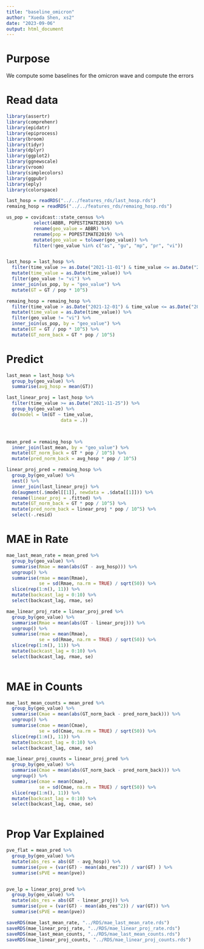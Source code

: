 ```yaml
---
title: "baseline_omicron"
author: "Xueda Shen, xs2"
date: "2023-09-06"
output: html_document
---
```


# Purpose

We compute some baselines for the omicron wave and compute the errors


# Read data

```r
library(assertr)
library(comprehenr)
library(epidatr)
library(epiprocess)
library(broom)
library(tidyr)
library(dplyr)
library(ggplot2)
library(ggnewscale)
library(vroom)
library(simplecolors)
library(ggpubr)
library(eply)
library(colorspace)
```


```r
last_hosp = readRDS("../../features_rds/last_hosp.rds")
remaing_hosp = readRDS("../../features_rds/remaing_hosp.rds")

us_pop = covidcast::state_census %>%
          select(ABBR, POPESTIMATE2019) %>%
          rename(geo_value = ABBR) %>%
          rename(pop = POPESTIMATE2019) %>%
          mutate(geo_value = tolower(geo_value)) %>%
          filter(!geo_value %in% c("as", "gu", "mp", "pr", "vi"))


last_hosp = last_hosp %>%
  filter(time_value >= as.Date("2021-11-01") & time_value <= as.Date("2021-12-01")) %>%
  mutate(time_value = as.Date(time_value)) %>%
  filter(geo_value != "vi") %>%
  inner_join(us_pop, by = "geo_value") %>%
  mutate(GT = GT / pop * 10^5)

remaing_hosp = remaing_hosp %>%
  filter(time_value > as.Date("2021-12-01") & time_value <= as.Date("2023-08-01")) %>%
  mutate(time_value = as.Date(time_value)) %>%
  filter(geo_value != "vi") %>%
  inner_join(us_pop, by = "geo_value") %>%
  mutate(GT = GT / pop * 10^5) %>%
  mutate(GT_norm_back = GT * pop / 10^5)
```


# Predict

```r
last_mean = last_hosp %>%
  group_by(geo_value) %>%
  summarise(avg_hosp = mean(GT))

last_linear_proj = last_hosp %>%
  filter(time_value >= as.Date("2021-11-25")) %>%
  group_by(geo_value) %>%
  do(model = lm(GT ~ time_value, 
                    data = .))



mean_pred = remaing_hosp %>%
  inner_join(last_mean, by = "geo_value") %>%
  mutate(GT_norm_back = GT * pop / 10^5) %>%
  mutate(pred_norm_back = avg_hosp * pop / 10^5) 

linear_proj_pred = remaing_hosp %>%
  group_by(geo_value) %>%
  nest() %>%
  inner_join(last_linear_proj) %>%
  do(augment(.$model[[1]], newdata = .$data[[1]])) %>%
  rename(linear_proj = .fitted) %>%
  mutate(GT_norm_back = GT * pop / 10^5) %>%
  mutate(pred_norm_back = linear_proj * pop / 10^5) %>%
  select(-.resid)

```

# MAE in Rate

```r
mae_last_mean_rate = mean_pred %>%
  group_by(geo_value) %>%
  summarise(Rmae = mean(abs(GT - avg_hosp))) %>%
  ungroup() %>%
  summarise(rmae = mean(Rmae),
            se = sd(Rmae, na.rm = TRUE) / sqrt(50)) %>%
  slice(rep(1:n(), 11)) %>%
  mutate(backcast_lag = 0:10) %>%
  select(backcast_lag, rmae, se)

mae_linear_proj_rate = linear_proj_pred %>%
  group_by(geo_value) %>%
  summarise(Rmae = mean(abs(GT - linear_proj))) %>%
  ungroup() %>%
  summarise(rmae = mean(Rmae),
            se = sd(Rmae, na.rm = TRUE) / sqrt(50)) %>%
  slice(rep(1:n(), 11)) %>%
  mutate(backcast_lag = 0:10) %>%
  select(backcast_lag, rmae, se)  
  
```


# MAE in Counts

```r
mae_last_mean_counts = mean_pred %>%
  group_by(geo_value) %>%
  summarise(Cmae = mean(abs(GT_norm_back - pred_norm_back))) %>%
  ungroup() %>%
  summarise(cmae = mean(Cmae),
            se = sd(Cmae, na.rm = TRUE) / sqrt(50)) %>%
  slice(rep(1:n(), 11)) %>%
  mutate(backcast_lag = 0:10) %>%
  select(backcast_lag, cmae, se)

mae_linear_proj_counts = linear_proj_pred %>%
  group_by(geo_value) %>%
  summarise(Cmae = mean(abs(GT_norm_back - pred_norm_back))) %>%
  ungroup() %>%
  summarise(cmae = mean(Cmae),
            se = sd(Cmae, na.rm = TRUE) / sqrt(50)) %>%
  slice(rep(1:n(), 11)) %>%
  mutate(backcast_lag = 0:10) %>%
  select(backcast_lag, cmae, se)  
  
```



# Prop Var Explained


```r
pve_flat = mean_pred %>%
  group_by(geo_value) %>%
  mutate(abs_res = abs(GT - avg_hosp)) %>%
  summarise(pve = (var(GT) - mean(abs_res^2)) / var(GT) ) %>%
  summarise(sPVE = mean(pve))


pve_lp = linear_proj_pred %>%
  group_by(geo_value) %>%
  mutate(abs_res = abs(GT - linear_proj)) %>%
  summarise(pve = (var(GT) - mean(abs_res^2)) / var(GT)) %>%
  summarise(sPVE = mean(pve))

```





```r
saveRDS(mae_last_mean_rate, "../RDS/mae_last_mean_rate.rds")
saveRDS(mae_linear_proj_rate, "../RDS/mae_linear_proj_rate.rds")
saveRDS(mae_last_mean_counts, "../RDS/mae_last_mean_counts.rds")
saveRDS(mae_linear_proj_counts, "../RDS/mae_linear_proj_counts.rds")



```

